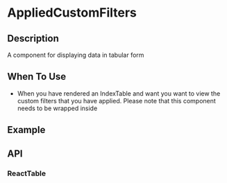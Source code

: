 
<Meta title="Components/ReactTable/Introduction" />

# AppliedCustomFilters

## Description

A component for displaying data in tabular form

## When To Use

- When you have rendered an IndexTable and want you want to view the custom filters that you have applied. Please note that this component needs to be wrapped inside

## Example

## API

### ReactTable
